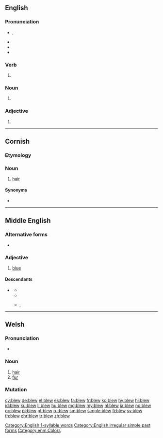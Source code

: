 ==English==

===Pronunciation===
* {{enPR|blo͞o}}, {{IPA|/bluː/|lang=en}}
* {{audio|en-us-blew.ogg|Audio (US)|lang=en}}
* {{rhymes|uː|lang=en}}
* {{homophones|lang=en|blue}}
[[Category:English 1-syllable words]]

===Verb===
{{head|en|verb form}}

# {{en-simple past of|blow}}

===Noun===
{{en-noun}}

# {{obsolete form of|blue|lang=en}}

===Adjective===
{{en-adj}}

# {{obsolete form of|blue|lang=en}}

[[Category:English irregular simple past forms]]

----

==Cornish==

===Etymology===
{{rfe|lang=kw}}

===Noun===
{{head|kw|noun|g=f|singulative|blewen}}

# [[hair]]

====Synonyms====
* {{l|kw|gols}}

{{catlangcode|kw|Hair}}

----

==Middle English==

===Alternative forms===
* {{alter|enm|blewe|bleu|blwe}}

===Adjective===
{{head|enm|adjective}}

# [[blue]]

====Descendants====
* {{desc|en|blue}} {{q|partially}}
** {{desc|tpi|blu}}
** {{desc|sn|bhuluu|bor=1}}
** {{desc|sw|bluu|bor=1}}, {{l|sw|buluu}}

[[Category:enm:Colors]]

----

==Welsh==

===Pronunciation===
* {{audio|Cy-blew.ogg|Audio|lang=cy}}

===Noun===
{{head|cy|noun|g=m|singulative|blewyn}}

# [[hair#Noun|hair]]
# [[fur#Noun|fur]]

===Mutation===
{{cy-mut-auto}}

[[cy:blew]]
[[de:blew]]
[[el:blew]]
[[es:blew]]
[[fa:blew]]
[[fr:blew]]
[[ko:blew]]
[[hy:blew]]
[[hi:blew]]
[[id:blew]]
[[ku:blew]]
[[li:blew]]
[[hu:blew]]
[[mg:blew]]
[[my:blew]]
[[nl:blew]]
[[ja:blew]]
[[no:blew]]
[[oc:blew]]
[[pl:blew]]
[[pt:blew]]
[[ru:blew]]
[[sm:blew]]
[[simple:blew]]
[[fi:blew]]
[[sv:blew]]
[[th:blew]]
[[chr:blew]]
[[tr:blew]]
[[zh:blew]]